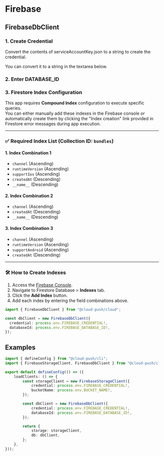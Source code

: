 
# Firebase

## FirebaseDbClient

### 1. Create Credential

Convert the contents of serviceAccountKey.json to a string to create the credential.

You can convert it to a string in the textarea below.

<JsonToString />

### 2. Enter DATABASE_ID

### 3. Firestore Index Configuration

This app requires **Compound Index** configuration to execute specific queries.  
You can either manually add these indexes in the Firebase console or automatically create them by clicking the "Index creation" link provided in Firestore error messages during app execution.

---

### ✅ Required Index List (Collection ID: `bundles`)

#### 1. Index Combination 1
- `channel` (Ascending)
- `runtimeVersion` (Ascending)
- `supportIos` (Ascending)
- `createdAt` (Descending)
- `__name__` (Descending)

#### 2. Index Combination 2
- `channel` (Ascending)
- `createdAt` (Descending)
- `__name__` (Descending)

#### 3. Index Combination 3
- `channel` (Ascending)
- `runtimeVersion` (Ascending)
- `supportAndroid` (Ascending)
- `createdAt` (Descending)

---

### 🛠️ How to Create Indexes
1. Access the [Firebase Console](https://console.firebase.google.com/).
2. Navigate to Firestore Database > **Indexes** tab.
3. Click the **Add Index** button.
4. Add each index by entering the field combinations above.

```ts
import { FirebaseDbClient } from "@cloud-push/cloud";

const dbClient = new FirebaseDbClient({
  credential: process.env.FIREBASE_CREDENTIAL!,
  databaseId: process.env.FIREBASE_DATABASE_ID!,
});
```

## Examples

```ts
import { defineConfig } from "@cloud-push/cli";
import { FirebaseStorageClient, FirebaseDbClient } from "@cloud-push/cloud";

export default defineConfig(() => ({
  	loadClients: () => {
		const storageClient = new FirebaseStorageClient({
			credential: process.env.FIREBASE_CREDENTIAL!,
			bucketName: process.env.BUCKET_NAME!,
		});

		const dbClient = new FirebaseDbClient({
			credential: process.env.FIREBASE_CREDENTIAL!,
			databaseId: process.env.FIREBASE_DATABASE_ID!,
		});

		return {
			storage: storageClient,
			db: dbClient,
		};
	},
}));
```

